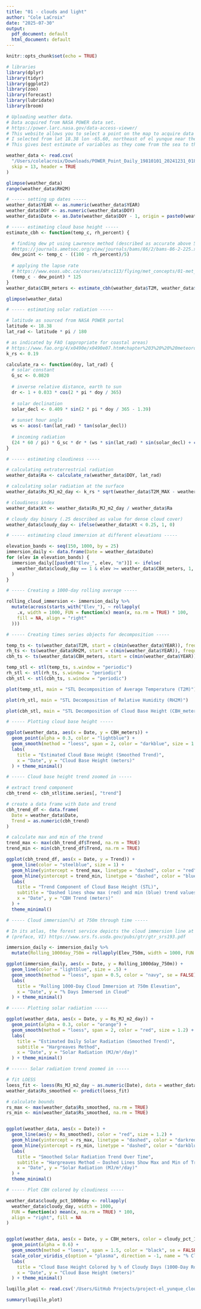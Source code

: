 ```yaml
---
title: "01 - clouds and light"
author: "Cole LaCroix"
date: "2025-07-30"
output:
  pdf_document: default
  html_document: default
---
```


```r
knitr::opts_chunk$set(echo = TRUE)
```

```r
# libraries
library(dplyr)
library(tidyr)
library(ggplot2)
library(zoo)
library(forecast)
library(lubridate)
library(broom)

# Uploading weather data.
# Data acquired from NASA POWER data set. 
# https://power.larc.nasa.gov/data-access-viewer/
# This website allows you to select a point on the map to acquire data from. 
# I selected from lat 18.38 lon -65.60, northeast of el yunque near the coast.
# This gives best estimate of variables as they come from the sea to the forest.

weather_data <- read.csv(
  "/Users/colelacroix/Downloads/POWER_Point_Daily_19810101_20241231_018d38N_065d62W_LST.csv",
  skip = 13, header = TRUE
)
```


```r
glimpse(weather_data)
range(weather_data$RH2M)
```


```r
# ----- setting up dates -----
weather_data$YEAR <- as.numeric(weather_data$YEAR)
weather_data$DOY <- as.numeric(weather_data$DOY)
weather_data$Date <- as.Date(weather_data$DOY - 1, origin = paste0(weather_data$YEAR, "-01-01"))
```


```r
# ----- estimating cloud base height -----
estimate_cbh <- function(temp_c, rh_percent) {

  # finding dew pt using Lawrence method (described as accurate above 50% rh)
  #https://journals.ametsoc.org/view/journals/bams/86/2/bams-86-2-225.xml?tab_body=pdf
  dew_point <- temp_c - ((100 - rh_percent)/5)
  
  # applying the lapse rate
  # https://www.eoas.ubc.ca/courses/atsc113/flying/met_concepts/01-met_concepts/01d-ceilings/zlcl.html
  (temp_c - dew_point) * 125
}
weather_data$CBH_meters <- estimate_cbh(weather_data$T2M, weather_data$RH2M)

glimpse(weather_data)
```


```r
# ----- estimating solar radiation -----

# latitude as sourced from NASA POWER portal
latitude <- 18.38
lat_rad <- latitude * pi / 180

# as indicated by FAO (appropriate for coastal areas)
# https://www.fao.org/4/x0490e/x0490e07.htm#chapter%203%20%20%20meteorological%20data
k_rs <- 0.19

calculate_ra <- function(doy, lat_rad) {
  # solar constant
  G_sc <- 0.0820
  
  # inverse relative distance, earth to sun
  dr <- 1 + 0.033 * cos(2 * pi * doy / 365)
  
  # solar declination 
  solar_decl <- 0.409 * sin(2 * pi * doy / 365 - 1.39)
  
  # sunset hour angle
  ws <- acos(-tan(lat_rad) * tan(solar_decl))
  
  # incoming radiation
  (24 * 60 / pi) * G_sc * dr * (ws * sin(lat_rad) * sin(solar_decl) + cos(lat_rad) * cos(solar_decl) * sin(ws))
}
```


```r
# ----- estimating cloudiness -----

# calculating extraterrestrial radiation
weather_data$Ra <- calculate_ra(weather_data$DOY, lat_rad)

# calculating solar radiation at the surface 
weather_data$Rs_MJ_m2_day <- k_rs * sqrt(weather_data$T2M_MAX - weather_data$T2M_MIN) * weather_data$Ra

# cloudiness index
weather_data$Kt <- weather_data$Rs_MJ_m2_day / weather_data$Ra

# cloudy day binary (.25 described as value for dense cloud cover)
weather_data$cloudy_day <- ifelse(weather_data$Kt < 0.25, 1, 0)
```


```r
# ----- estimating cloud immersion at different elevations -----

elevation_bands <- seq(150, 1000, by = 25)
immersion_daily <- data.frame(Date = weather_data$Date)
for (elev in elevation_bands) {
  immersion_daily[[paste0("Elev_", elev, "m")]] <- ifelse(
    weather_data$cloudy_day == 1 & elev >= weather_data$CBH_meters, 1, 0
  )
}
```


```r
# ----- Creating a 1000-day rolling average -----

rolling_cloud_immersion <- immersion_daily %>%
  mutate(across(starts_with("Elev_"), ~ rollapply(
    .x, width = 1000, FUN = function(x) mean(x, na.rm = TRUE) * 100,
    fill = NA, align = "right"
  )))
```


```r
# ----- Creating times series objects for decomposition -----

temp_ts <- ts(weather_data$T2M, start = c(min(weather_data$YEAR)), frequency = 365.25)
rh_ts <- ts(weather_data$RH2M, start = c(min(weather_data$YEAR)), frequency = 365.25)
cbh_ts <- ts(weather_data$CBH_meters, start = c(min(weather_data$YEAR)), frequency = 365.25)

temp_stl <- stl(temp_ts, s.window = "periodic")
rh_stl <- stl(rh_ts, s.window = "periodic")
cbh_stl <- stl(cbh_ts, s.window = "periodic")
```


```r
plot(temp_stl, main = "STL Decomposition of Average Temperature (T2M)")
```


```r
plot(rh_stl, main = "STL Decomposition of Relative Humidity (RH2M)")
```


```r
plot(cbh_stl, main = "STL Decomposition of Cloud Base Height (CBH_meters)")
```


```r
# ----- Plotting cloud base height -----

ggplot(weather_data, aes(x = Date, y = CBH_meters)) +
  geom_point(alpha = 0.3, color = "lightblue") +
  geom_smooth(method = "loess", span = 2, color = "darkblue", size = 1.2) +
  labs(
    title = "Estimated Cloud Base Height (Smoothed Trend)",
    x = "Date", y = "Cloud Base Height (meters)"
  ) + theme_minimal()
```


```r
# ----- Cloud base height trend zoomed in -----

# extract trend component
cbh_trend <- cbh_stl$time.series[, "trend"]

# create a data frame with Date and trend
cbh_trend_df <- data.frame(
  Date = weather_data$Date,
  Trend = as.numeric(cbh_trend)
)

# calculate max and min of the trend
trend_max <- max(cbh_trend_df$Trend, na.rm = TRUE)
trend_min <- min(cbh_trend_df$Trend, na.rm = TRUE)

ggplot(cbh_trend_df, aes(x = Date, y = Trend)) +
  geom_line(color = "steelblue", size = 1) +
  geom_hline(yintercept = trend_max, linetype = "dashed", color = "red") +
  geom_hline(yintercept = trend_min, linetype = "dashed", color = "blue") +
  labs(
    title = "Trend Component of Cloud Base Height (STL)",
    subtitle = "Dashed lines show max (red) and min (blue) trend values",
    x = "Date", y = "CBH Trend (meters)"
  ) +
  theme_minimal()

```


```r
# ----- Cloud immersion(%) at 750m through time -----

# In its atlas, the forest service depicts the cloud immersion line at 600m. 
# (preface, VI) https://www.srs.fs.usda.gov/pubs/gtr/gtr_srs193.pdf

immersion_daily <- immersion_daily %>%
  mutate(Rolling_1000day_750m = rollapply(Elev_750m, width = 1000, FUN = function(x) mean(x, na.rm = TRUE) * 100, fill = NA, align = "right"))

ggplot(immersion_daily, aes(x = Date, y = Rolling_1000day_750m)) +
  geom_line(color = "lightblue", size = .5) +
  geom_smooth(method = "loess", span = 0.5, color = "navy", se = FALSE) +
  labs(
    title = "Rolling 1000-Day Cloud Immersion at 750m Elevation",
    x = "Date", y = "% Days Immersed in Cloud"
  ) + theme_minimal()
```


```r
# ----- Plotting solar radiation -----

ggplot(weather_data, aes(x = Date, y = Rs_MJ_m2_day)) +
  geom_point(alpha = 0.3, color = "orange") +
  geom_smooth(method = "loess", span = 2, color = "red", size = 1.2) +
  labs(
    title = "Estimated Daily Solar Radiation (Smoothed Trend)",
    subtitle = "Hargreaves Method",
    x = "Date", y = "Solar Radiation (MJ/m²/day)"
  ) + theme_minimal()
```


```r
# ------ Solar radiation trend zoomed in -----

# fit LOESS 
loess_fit <- loess(Rs_MJ_m2_day ~ as.numeric(Date), data = weather_data, span = 0.5)
weather_data$Rs_smoothed <- predict(loess_fit)

# calculate bounds
rs_max <- max(weather_data$Rs_smoothed, na.rm = TRUE)
rs_min <- min(weather_data$Rs_smoothed, na.rm = TRUE)


ggplot(weather_data, aes(x = Date)) +
  geom_line(aes(y = Rs_smoothed), color = "red", size = 1.2) +
  geom_hline(yintercept = rs_max, linetype = "dashed", color = "darkred") +
  geom_hline(yintercept = rs_min, linetype = "dashed", color = "darkblue") +
  labs(
    title = "Smoothed Solar Radiation Trend Over Time",
    subtitle = "Hargreaves Method — Dashed Lines Show Max and Min of Trend",
    x = "Date", y = "Solar Radiation (MJ/m²/day)"
  ) +
  theme_minimal()
```


```r
# ----- Plot CBH colored by cloudiness -----

weather_data$cloudy_pct_1000day <- rollapply(
  weather_data$cloudy_day, width = 1000,
  FUN = function(x) mean(x, na.rm = TRUE) * 100,
  align = "right", fill = NA
)


ggplot(weather_data, aes(x = Date, y = CBH_meters, color = cloudy_pct_1000day)) +
  geom_point(alpha = 0.6) +
  geom_smooth(method = "loess", span = 1.5, color = "black", se = FALSE, size = .7) +
  scale_color_viridis_c(option = "plasma", direction = -1, name = "% Cloudy Days (1000-Day Rolling)") +
  labs(
    title = "Cloud Base Height Colored by % of Cloudy Days (1000-Day Rolling)",
    x = "Date", y = "Cloud Base Height (meters)"
  ) + theme_minimal()
```

```r
luqillo_plot <- read.csv('/Users/GitHub Projects/project-el_yunque_cloud_forest/luqillo_plot_data.csv', header = TRUE)

summary(luqillo_plot)
```





